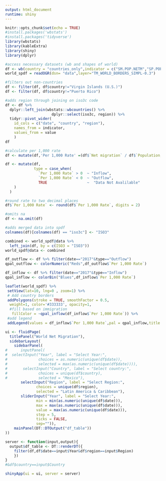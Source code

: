 ```yaml
---
output: html_document
runtime: shiny
---
```


```r
knitr::opts_chunk$set(echo = TRUE)
#install.packages('wbstats')
#install.packages('tidyverse')
library(wbstats)
library(kableExtra)
library(shiny)
library(dplyr)
```

```r

#access necessary datasets (wb and shapes of world)
df <- wb(country = "countries_only",indicator = c("SM.POP.NETM","SP.POP.TOTL"),  startdate = 1962, enddate = 2017)
world_spdf = readOGR(dsn= "data",layer="TM_WORLD_BORDERS_SIMPL-0.3")
```

```r
#filters out non-countries
df <- filter(df, df$country!="Virgin Islands (U.S.)") 
df <- filter(df, df$country!="Puerto Rico") 

#adds region through joining on iso3c code 
df <- df %>%
  dplyr::left_join(wbstats::wbcountries() %>%                         
                     dplyr::select(iso3c, region)) %>%
  tidyr::pivot_wider(
    id_cols = c("date", "country", "region"), 
    names_from = indicator, 
    values_from = value
    )
df

#calculate per 1,000 rate
df <- mutate(df,'Per 1,000 Rate' =(df$`Net migration` / df$`Population, total`)*1000)

df <- mutate(df, 
             type = case_when(
               `Per 1,000 Rate` > 0  ~ "Inflow",
               `Per 1,000 Rate` < 0  ~ "Outflow",
               TRUE                  ~  "Data Not Avalilable"
    )
  )

#round rate to two decimal places
df$`Per 1,000 Rate` <- round(df$`Per 1,000 Rate`, digits = 2) 

#omits na
df <- na.omit(df)

#adds merged data into spdf
colnames(df)[colnames(df) == "iso3c"] <- "ISO3"

combined <- world_spdf@data %>% 
  left_join(df, by = c(ISO3 = "ISO3"))
world_spdf@data <- combined
```

```r
df_outflow <- df %>% filter(date=="2017"&type=="Outflow")
qpal_outflow <- colorNumeric("Reds",df_outflow$`Per 1,000 Rate`)

df_inflow <- df %>% filter(date=="2017"&type=="Inflow")
qpal_inflow <- colorBin("Blues",df_inflow$`Per 1,000 Rate`)
```

```r
leaflet(world_spdf) %>% 
 setView(lat=10, lng=0 , zoom=1) %>%
 # Add country borders 
 addPolygons(stroke = TRUE, smoothFactor = 0.5,
  weight=1, color='#333333', opacity=1,
  #fill based on immigration
   fillColor = ~qpal_inflow(df_inflow$`Per 1,000 Rate`)) %>%
 #add legend 
 addLegend(values = df_inflow$`Per 1,000 Rate`,pal = qpal_inflow,title = "Migration Per 1000")

```


```r

ui <- fluidPage(
  titlePanel("World Net Migration"),
  sidebarLayout(
    sidebarPanel(
#      inputPanel(
#  selectInput("Year", label = "Select Year:",
#              choices = as.numeric(unique(df$date)), 
#              selected = max(as.numeric(unique(df$date)))),
#       selectInput("Country", label = "Select country:",
#              choices = unique(df$country), 
#              selected = "Mexico"),
       selectInput("Region", label = "Select Region:",
              choices = unique(df$region), 
              selected = "Latin America & Caribbean"),
       sliderInput("Year", label = "Select Year:",
              min = min(as.numeric(unique(df$date))), 
              max = max(as.numeric(unique(df$date))), 
              value = max(as.numeric(unique(df$date))), 
              step = 5,
              ticks = FALSE,
              sep="")),
    mainPanel(DT::DTOutput("df_table"))
))
```

```r

server <- function(input,output){
  output$df_table <- DT::renderDT({
    filter(df,df$date==input$Year&df$region==input$Region)
    })
}
#&df$country==input$Country
```

```r
shinyApp(ui = ui, server = server)
```

